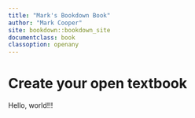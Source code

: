 ```yaml
---
title: "Mark's Bookdown Book"
author: "Mark Cooper"
site: bookdown::bookdown_site
documentclass: book
classoption: openany
---
```


# Create your open textbook

Hello, world!!!
